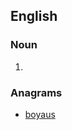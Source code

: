 ==English==

===Noun===
{{head|en|noun plural form}}

# {{plural of|bayou|lang=en}}

===Anagrams===
* [[boyaus#English|boyaus]]